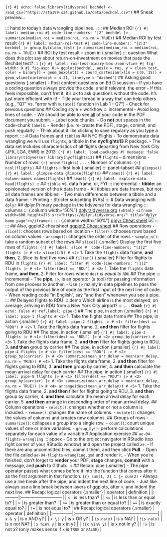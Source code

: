 ```{r} #| echo: false library(tidyverse) bechdel <- read_csv("https://sta199-s24.github.io/data/bechdel.csv") ``` ## Sneak preview... <br> <br> ::: hand to today's data wrangling pipelines... ::: ## Median ROI ```{r} #| label: median-roi #| code-line-numbers: "|2" bechdel |> summarize(median_roi = median(roi, na.rm = TRUE)) ``` ## Median ROI by test result ```{r} #| label: median-roi-test #| code-line-numbers: "|2|3" bechdel |> group_by(clean_test) |> summarize(median_roi = median(roi, na.rm = TRUE)) ``` ## ROI by test result – zoom in {.smaller} ::: question What does this plot say about return-on-investment on movies that pass the Bechdel test? ::: ```{r} #| label: roi-test-binary-box-zoom-vline #| fig-width: 9 #| fig-asp: 0.4 ggplot(bechdel, aes(x = roi, y = clean_test, color = binary)) + geom_boxplot() + coord_cartesian(xlim = c(0, 15)) + geom_vline(xintercept = 4.21, linetype = "dashed") ``` ## Asking good questions {.smaller} - Post content questions on Ed Discussion - If you have a coding question always provide the code, and if relevant, the error - If this feels impossible, don't fret it, it's ok to ask questions without the code. It's just more efficient with it! - Title your thread in a way that can help others (e.g., "Q7" vs. "error with `mutate()` function in Lab 1 - Q7") - Check for previous questions ## Coding style + workflow ::: incremental - Avoid long lines of code. - We should be able to see [all]{.underline} of your code in the PDF document you submit. - Label code chunks. - Do **not** put spaces in the code-chunk `label`s. - Render (i.e. re-create the PDF), stage, commit, and push regularly. - Think about it like clicking to save regularly as you type a report. ::: # Data frames and `tibble`s ## NYC Flights - To demonstrate data wrangling we will use `flights`, a tibble in the **nycflights13** R package. - The data set includes characteristics of all flights departing from New York City (JFK, LGA, EWR) in 2013. ```{r} #| label: load-packages #| message: false library(tidyverse) library(nycflights13) ``` ## `flights` -- dimensions - Number of rows: ```{r} nrow(flights) ``` . . . - Number of columns: ```{r} ncol(flights) ``` ## `flights` -- first look {.smaller} ::: panel-tabset ## `glimpse()` ```{r} #| label: glimpse-data glimpse(flights) ``` ## `names()` ```{r} #| label: column-names names(flights) ``` ## `head()` ```{r} #| label: explore-data head(flights) ``` ::: ## `tibble` vs. data frame, or, FYI ::: incremental - **tibble**: an opinionated version of the `R` data frame - All tibbles are data frames, but not all data frames are tibbles! - Two main differences between a tibble and a data frame: - Printing - Stricter subsetting (NAs) ::: # Data wrangling with `dplyr` ## dplyr Primary package in the tidyverse for data wrangling ::: columns ::: {.column width="50%"} [dplyr.tidyverse.org](https://dplyr.tidyverse.org) ```{=html} <iframe width=600 height=375 src="https://dplyr.tidyverse.org/" title="dplyr home page"></iframe> ``` ::: ::: {.column width="50%"} [dplyr Cheat sheet](https://rstudio.github.io/cheatsheets/html/data-transformation.html) [![](images/dplyr-cheat-sheet.png)](https://rstudio.github.io/cheatsheets/html/data-transformation.html) ::: ::: ## Also, ggplot2 cheatsheet [ggplot2 Cheat sheet](https://rstudio.github.io/cheatsheets/data-visualization.pdf) ## Row operations - `slice()`: chooses rows based on location - `filter()`:chooses rows based on column values - `arrange()`: changes the order of the rows - `sample_n()`: take a random subset of the rows ## `slice()` {.smaller} Display the first five rows of `flights`: ```{r} #| label: slice #| code-line-numbers: "|1|2" flights |> # <1> slice(1:5) # <2> ``` 1. Take the `flights` data frame, **and then**, 2. Slice its first five rows ## `filter()` {.smaller} Filter for flights to RDU in `flights`: ```{r} #| label: filter #| code-line-numbers: "|1|2" flights |> # <1> filter(dest == "RDU") # <2> ``` 1. Take the `flights` data frame, **and then**, 2. Filter for rows where `dest` *is equal to* `RDU` ## The pipe ::: incremental - The **pipe**, `|>`, is an operator (a tool) for passing information from one process to another. - Use `|>` mainly in data pipelines to pass the output of the previous line of code as the first input of the next line of code. - When reading code "in English", say "and then" whenever you see a pipe. ::: ## Delayed flights to RDU ::: demo Which airline is the most delayed, on average, arriving in RDU from a New York City airport? ::: . . . **Goal:** ```{r} #| echo: false #| ref.label: pipe-5 ``` ## The pipe, in action {.smaller} ```{r} #| label: pipe-1 flights # <1> ``` 1. Take the flights data frame ## The pipe, in action {.smaller} ```{r} #| label: pipe-2 flights |> # <1> filter(dest == "RDU") # <2> ``` 1. Take the flights data frame, 2. **and then** filter for flights going to RDU ## The pipe, in action {.smaller} ```{r} #| label: pipe-3 flights |> # <1> filter(dest == "RDU") |> # <2> group_by(carrier) # <3> ``` 1. Take the flights data frame, 2. **and then** filter for flights going to RDU, 3. **and then** group by carrier ## The pipe, in action {.smaller} ```{r} #| label: pipe-4 flights |> # <1> filter(dest == "RDU") |> # <2> group_by(carrier) |> # <3> summarize(mean_arr_delay = mean(arr_delay, na.rm = TRUE)) # <4> ``` 1. Take the flights data frame, 2. **and then** filter for flights going to RDU, 3. **and then** group by carrier, 4. **and then** calculate the mean arrival delay for each carrier ## The pipe, in action {.smaller} ```{r} #| label: pipe-5 flights |> # <1> filter(dest == "RDU") |> # <2> group_by(carrier) |> # <3> summarize(mean_arr_delay = mean(arr_delay, na.rm = TRUE)) |> # <4> arrange(desc(mean_arr_delay)) # <5> ``` 1. Take the flights data frame, 2. **and then** filter for flights going to RDU, 3. **and then** group by carrier, 4. **and then** calculate the mean arrival delay for each carrier, 5. **and then** arrange in descending order of mean arrival delay. ## Column operations - `select()`: changes whether or not a column is included. - `rename()`: changes the name of columns. - `mutate()`: changes the values of columns and creates new columns. ## Groups of rows - `summarize()`: collapses a group into a single row. - `count()`: count unique values of one or more variables. - `group_by()`: perform calculations separately for each value of a variable # Application exercise ## `ae-04-flights-wrangling` ::: appex - Go to the project navigator in RStudio (top right corner of your RStudio window) and open the project called `ae`. - If there are any uncommitted files, commit them, and then click **Pull**. - Open the file called `ae-04-flights-wrangling.qmd` and render it. - When you're finished, don't forget to **render** your PDF, **stage** changes, **commit** with a message, and **push** to Github. ::: ## Recap: pipe {.smaller} - The pipe operator passes what comes before it into the function that comes after it as the first argument in that function. ```{r} sum(1, 2) 1 |> sum(2) ``` - Always use a line break after the pipe, and indent the next line of code. - Just like always use a line break between layers of ggplots, after `+`, and indent the next line. ## Recap: logical operators {.smaller} | operator | definition | |:---------|:-----------------------------| | `<` | is less than? | | `<=` | is less than or equal to? | | `>` | is greater than? | | `>=` | is greater than or equal to? | | `==` | is exactly equal to? | | `!=` | is not equal to? | ## Recap: logical operators {.smaller} | operator | definition | |:--------------|:---------------------------------------------------------| | `x & y` | is x AND y? | | `x \| y` | is x OR y? | | `is.na(x)` | is x NA? | | `!is.na(x)` | is x not NA? | | `x %in% y` | is x in y? | | `!(x %in% y)` | is x not in y? | | `!x` | is not x? (only makes sense if `x` is `TRUE` or `FALSE`) |